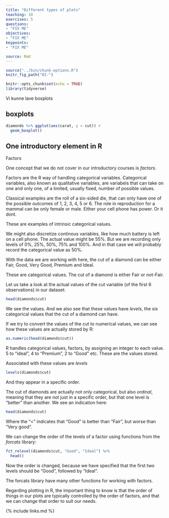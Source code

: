 ```yaml
---
title: "Different types of plots"
teaching: 10
exercises: 5
questions:
- "FIX ME"
objectives:
- "FIX ME"
keypoints:
- "FIX ME"

source: Rmd
---
```


```r
source("../bin/chunk-options.R")
knitr_fig_path("02-")
```

```r
knitr::opts_chunk$set(echo = TRUE)
library(tidyverse)
```

Vi kunne lave boxplots

## boxplots
```r
diamonds %>% ggplot(aes(carat, y = cut)) +
  geom_boxplot()
```


## One introductory element in R

Factors

One concept that we do not cover in our introductory courses is *factors*.

Factors are the R way of handling categorical variables. Categorical variables,
also known as qualitative variables, are variabels that can take on one and only
one, of a limited, usually fixed, number of possible values. 

Classical examples are the roll of a six-sided die, that can only have one of the
possible outcomes of 1, 2, 3, 4, 5 or 6. The role in reproduction for a mammal
can be only female or male. Either your cell phone has power. Or it dont.

These are examples of intrinsic categorical values. 

We might also discretize continous variables, like how much battery is left on a 
cell phone. The actual value might be 55%. But we are recording only levels of 
0%, 25%, 50%, 75% and 100%. And in that case we will probably record the categorical
value as 50%.

With the data we are working with here, the cut of a diamond can be either
Fair, Good, Very Good, Premium and Ideal. 

These are categorical values. The cut of a diamond is either Fair or not-Fair.

Let us take a look at the actual values of the cut variable (of the first 6 
observations) in our dataset:
```r
head(diamonds$cut)
```
We see the values. And we also see that these values have *levels*, the six
categorical values that the cut of a diamond can have.

If we try to convert the values of the cut to numerical values, we can see how 
these values are actually stored by R:

```r
as.numeric(head(diamonds$cut))
```
R handles categorical values, factors, by assigning an integer to each value.
5 to "ideal", 4 to "Premium", 2 to "Good" etc. These are the values stored.

Associated with these values are *levels*

```r
levels(diamonds$cut)
```

And they appear in a specific order. 

The cut of diamonds are actually not only categorical, but also *ordinal*, meaning
that they are not just in a specific order, but that one level is "better" than
another. We see an indication here:

```r
head(diamonds$cut)
```
Where the "<" indicates that "Good" is better than "Fair", but worse than 
"Very good".

We can change the order of the levels of a factor using functions from the 
*forcats* library:

```r
fct_relevel(diamonds$cut, "Good", "Ideal") %>% 
  head()
```
Now the order is changed, because we have specified that the first two levels 
should be "Good", followed by "Ideal".

The forcats library have many other functions for working with factors. 

Regarding plotting in R, the important thing to know is that the order of things
in our plots are typically controlled by the order of factors, and that we can
change that order to suit our needs.




{% include links.md %}